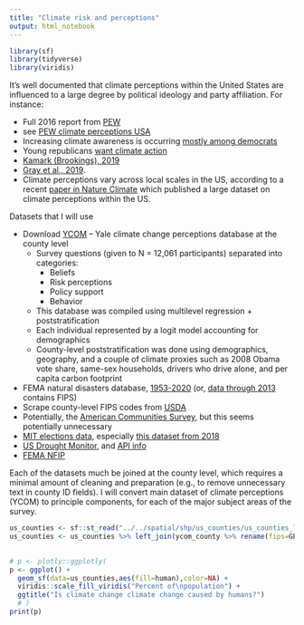 ```yaml
---
title: "Climate risk and perceptions"
output: html_notebook
---
```


```r
library(sf)
library(tidyverse)
library(viridis)
```

It's well documented that climate perceptions within the United States are influenced to a large degree by political ideology and party affiliation. For instance:

* Full 2016 report from [PEW](https://www.pewresearch.org/science/2016/10/04/public-views-on-climate-change-and-climate-scientists/)
* see [PEW climate perceptions USA](https://www.pewresearch.org/science/2019/11/25/u-s-public-views-on-climate-and-energy/)
* Increasing climate awareness is occurring [mostly among democrats](https://www.pewresearch.org/fact-tank/2019/08/28/u-s-concern-about-climate-change-is-rising-but-mainly-among-democrats/)
* Young republicans [want climate action](https://www.vox.com/2019/11/25/20981768/climate-change-pew-opinion-poll-republicans-ok-boomer)
* [Kamark (Brookings), 2019](https://www.brookings.edu/research/the-challenging-politics-of-climate-change/)
* [Gray et al., 2019](https://www.sciencedirect.com/science/article/pii/S2214629619301227).
* Climate perceptions vary across local scales in the US, according to a recent [paper in Nature Climate](https://www.nature.com/articles/nclimate2583) which published a large dataset on climate perceptions within the US.


Datasets that I will use

* Download [YCOM](https://climatecommunication.yale.edu/visualizations-data/ycom-us/) -- Yale climate change perceptions database at the county level
    + Survey questions (given to N = 12,061 participants) separated into categories:
        + Beliefs
        + Risk perceptions
        + Policy support
        + Behavior
    + This database was compiled using multilevel regression + poststratification
    + Each individual represented by a logit model accounting for demographics
    + County-level poststratification was done using demographics, geography, and a couple of climate proxies such as 2008 Obama vote share, same-sex households, drivers who drive alone, and per capita carbon footprint
* FEMA natural disasters database, [1953-2020](https://www.fema.gov/openfema-dataset-disaster-declarations-summaries-v1) (or, [data through 2013](https://www.fema.gov/data-sets) contains FIPS)
* Scrape county-level FIPS codes from [USDA](https://www.nrcs.usda.gov/wps/portal/nrcs/detail/national/home/?cid=nrcs143_013697)
* Potentially, the [American Communities Survey](https://www.census.gov/acs/www/data/data-tables-and-tools/), but this seems potentially unnecessary
* [MIT elections data](https://electionlab.mit.edu/data), especially [this dataset from 2018](https://github.com/MEDSL/2018-elections-unoffical)
* [US Drought Monitor](https://droughtmonitor.unl.edu/Data/DataDownload/ComprehensiveStatistics.aspx), and [API info](https://droughtmonitor.unl.edu/WebServiceInfo.aspx#comp)
* [FEMA NFIP](https://www.fema.gov/media-library/assets/documents/180374)

Each of the datasets much be joined at the county level, which requires a minimal amount of cleaning and preparation (e.g., to remove unnecessary text in county ID fields). I will convert main dataset of climate perceptions (YCOM) to principle components, for each of the major subject areas of the survey.

```r
us_counties <- sf::st_read("../../spatial/shp/us_counties/us_counties_laea.shp")
us_counties <- us_counties %>% left_join(ycom_county %>% rename(fips=GEOID),by="fips")
  

# p <- plotly::ggplotly(
p <- ggplot() + 
  geom_sf(data=us_counties,aes(fill=human),color=NA) +
  viridis::scale_fill_viridis("Percent of\npopulation") +
  ggtitle("Is climate change climate change caused by humans?")
  # )
print(p)
```



